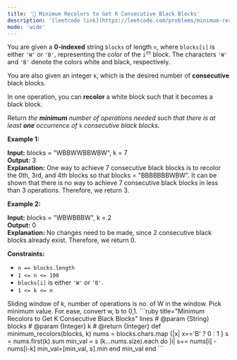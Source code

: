 ```yaml
---
title: '🧩 Minimum Recolors to Get K Consecutive Black Blocks'
description: '[leetcode link](https://leetcode.com/problems/minimum-recolors-to-get-k-consecutive-black-blocks/description/)'
mode: 'wide'
---
```

<Tabs>
  <Tab title="Question" icon="circle-question" iconType="regular">
    <Card>
      <p>You are given a <strong>0-indexed</strong> string <code>blocks</code> of length <code>n</code>, where <code>blocks[i]</code> is either <code>&#39;W&#39;</code> or <code>&#39;B&#39;</code>, representing the color of the <code>i<sup>th</sup></code> block. The characters <code>&#39;W&#39;</code> and <code>&#39;B&#39;</code> denote the colors white and black, respectively.</p>  <p>You are also given an integer <code>k</code>, which is the desired number of <strong>consecutive</strong> black blocks.</p>  <p>In one operation, you can <strong>recolor</strong> a white block such that it becomes a black block.</p>  <p>Return<em> the <strong>minimum</strong> number of operations needed such that there is at least <strong>one</strong> occurrence of </em><code>k</code><em> consecutive black blocks.</em></p>   <p><strong class="example">Example 1:</strong></p>   <strong>Input:</strong> blocks = &quot;WBBWWBBWBW&quot;, k = 7 <br/> <strong>Output:</strong> 3 <br/> <strong>Explanation:</strong> One way to achieve 7 consecutive black blocks is to recolor the 0th, 3rd, and 4th blocks so that blocks = &quot;BBBBBBBWBW&quot;.  It can be shown that there is no way to achieve 7 consecutive black blocks in less than 3 operations. Therefore, we return 3.   <p><strong class="example">Example 2:</strong></p>   <strong>Input:</strong> blocks = &quot;WBWBBBW&quot;, k = 2 <br/> <strong>Output:</strong> 0 <br/> <strong>Explanation:</strong> No changes need to be made, since 2 consecutive black blocks already exist. Therefore, we return 0.    <p><strong>Constraints:</strong></p>  <ul>  <li><code>n == blocks.length</code></li>  <li><code>1 &lt;= n &lt;= 100</code></li>  <li><code>blocks[i]</code> is either <code>&#39;W&#39;</code> or <code>&#39;B&#39;</code>.</li>  <li><code>1 &lt;= k &lt;= n</code></li> </ul> 
    </Card>
  </Tab>
  <Tab title="Solution" icon="lightbulb" iconType="regular" >
    <Card>
      Sliding window of k, number of operations is no. of W in the window. Pick minimum value. For ease, convert w, b to 0,1.
    </Card>
  <Expandable title="code">
    <CodeGroup dropdown>
```ruby title="Minimum Recolors to Get K Consecutive Black Blocks" lines
# @param {String} blocks
# @param {Integer} k
# @return {Integer}
def minimum_recolors(blocks, k)
  nums = blocks.chars.map {|x| x=='B' ? 0 : 1 }
  s = nums.first(k).sum
  min_val = s
  (k...nums.size).each do |i|
    s+= nums[i] - nums[i-k]
    min_val=[min_val, s].min
  end
  min_val
end
```
    </CodeGroup>
  </Expandable>
  </Tab>
</Tabs>